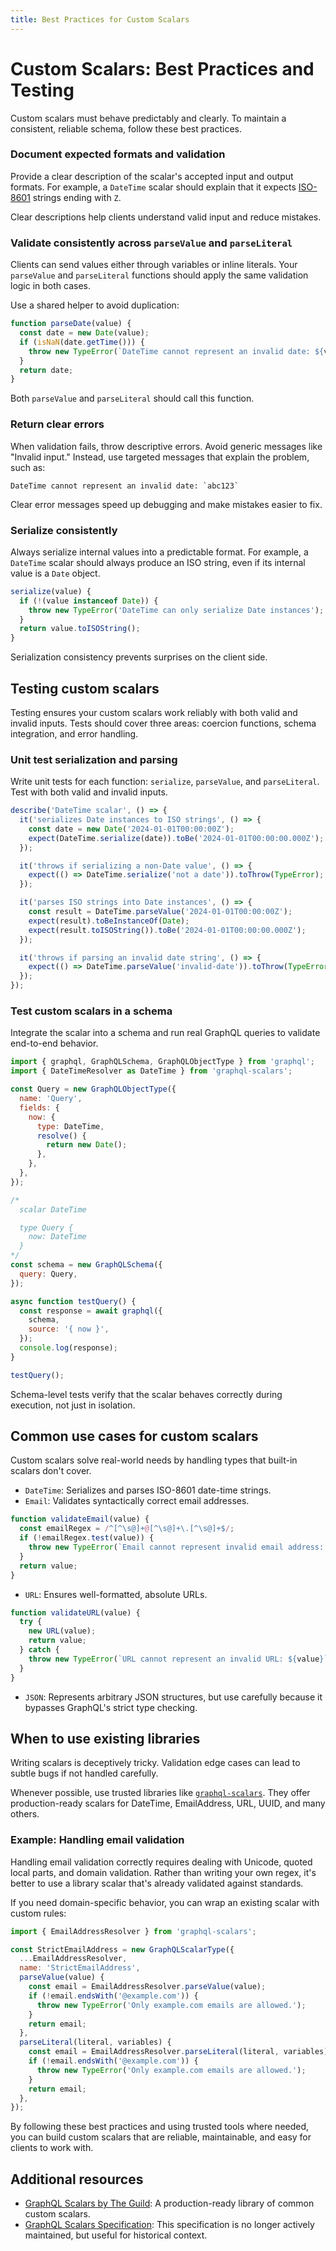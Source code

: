 ```yaml
---
title: Best Practices for Custom Scalars
---
```


# Custom Scalars: Best Practices and Testing

Custom scalars must behave predictably and clearly. To maintain a consistent, reliable 
schema, follow these best practices.

### Document expected formats and validation

Provide a clear description of the scalar's accepted input and output formats. For example, a 
`DateTime` scalar should explain that it expects [ISO-8601](https://www.iso.org/iso-8601-date-and-time-format.html) strings ending with `Z`.

Clear descriptions help clients understand valid input and reduce mistakes.

### Validate consistently across `parseValue` and `parseLiteral`

Clients can send values either through variables or inline literals.
Your `parseValue` and `parseLiteral` functions should apply the same validation logic in 
both cases.

Use a shared helper to avoid duplication:

```js
function parseDate(value) {
  const date = new Date(value);
  if (isNaN(date.getTime())) {
    throw new TypeError(`DateTime cannot represent an invalid date: ${value}`);
  }
  return date;
}
```

Both `parseValue` and `parseLiteral` should call this function.

### Return clear errors

When validation fails, throw descriptive errors. Avoid generic messages like "Invalid input."
Instead, use targeted messages that explain the problem, such as:

```text
DateTime cannot represent an invalid date: `abc123`
```

Clear error messages speed up debugging and make mistakes easier to fix.

### Serialize consistently

Always serialize internal values into a predictable format.
For example, a `DateTime` scalar should always produce an ISO string, even if its 
internal value is a `Date` object.

```js
serialize(value) {
  if (!(value instanceof Date)) {
    throw new TypeError('DateTime can only serialize Date instances');
  }
  return value.toISOString();
}
```

Serialization consistency prevents surprises on the client side.

## Testing custom scalars

Testing ensures your custom scalars work reliably with both valid and invalid inputs.
Tests should cover three areas: coercion functions, schema integration, and error handling.

### Unit test serialization and parsing

Write unit tests for each function: `serialize`, `parseValue`, and `parseLiteral`.
Test with both valid and invalid inputs.

```js
describe('DateTime scalar', () => {
  it('serializes Date instances to ISO strings', () => {
    const date = new Date('2024-01-01T00:00:00Z');
    expect(DateTime.serialize(date)).toBe('2024-01-01T00:00:00.000Z');
  });

  it('throws if serializing a non-Date value', () => {
    expect(() => DateTime.serialize('not a date')).toThrow(TypeError);
  });

  it('parses ISO strings into Date instances', () => {
    const result = DateTime.parseValue('2024-01-01T00:00:00Z');
    expect(result).toBeInstanceOf(Date);
    expect(result.toISOString()).toBe('2024-01-01T00:00:00.000Z');
  });

  it('throws if parsing an invalid date string', () => {
    expect(() => DateTime.parseValue('invalid-date')).toThrow(TypeError);
  });
});
```

### Test custom scalars in a schema

Integrate the scalar into a schema and run real GraphQL queries to validate end-to-end behavior.

```js
import { graphql, GraphQLSchema, GraphQLObjectType } from 'graphql';
import { DateTimeResolver as DateTime } from 'graphql-scalars';

const Query = new GraphQLObjectType({
  name: 'Query',
  fields: {
    now: {
      type: DateTime,
      resolve() {
        return new Date();
      },
    },
  },
});

/*
  scalar DateTime

  type Query {
    now: DateTime
  }
*/
const schema = new GraphQLSchema({
  query: Query,
});

async function testQuery() {
  const response = await graphql({
    schema,
    source: '{ now }',
  });
  console.log(response);
}

testQuery();
```

Schema-level tests verify that the scalar behaves correctly during execution, not just 
in isolation.

## Common use cases for custom scalars

Custom scalars solve real-world needs by handling types that built-in scalars don't cover.

- `DateTime`: Serializes and parses ISO-8601 date-time strings.
- `Email`: Validates syntactically correct email addresses.

```js
function validateEmail(value) {
  const emailRegex = /^[^\s@]+@[^\s@]+\.[^\s@]+$/;
  if (!emailRegex.test(value)) {
    throw new TypeError(`Email cannot represent invalid email address: ${value}`);
  }
  return value;
}
```

- `URL`: Ensures well-formatted, absolute URLs.

```js
function validateURL(value) {
  try {
    new URL(value);
    return value;
  } catch {
    throw new TypeError(`URL cannot represent an invalid URL: ${value}`);
  }
}
```

- `JSON`: Represents arbitrary JSON structures, but use carefully because it bypasses 
GraphQL's strict type checking.

## When to use existing libraries

Writing scalars is deceptively tricky. Validation edge cases can lead to subtle bugs if 
not handled carefully.

Whenever possible, use trusted libraries like [`graphql-scalars`](https://www.npmjs.com/package/graphql-scalars). They offer production-ready 
scalars for DateTime, EmailAddress, URL, UUID, and many others.

### Example: Handling email validation

Handling email validation correctly requires dealing with Unicode, quoted local parts, and 
domain validation. Rather than writing your own regex, it's better to use a library scalar 
that's already validated against standards.

If you need domain-specific behavior, you can wrap an existing scalar with custom rules:

```js
import { EmailAddressResolver } from 'graphql-scalars';

const StrictEmailAddress = new GraphQLScalarType({
  ...EmailAddressResolver,
  name: 'StrictEmailAddress',
  parseValue(value) {
    const email = EmailAddressResolver.parseValue(value);
    if (!email.endsWith('@example.com')) {
      throw new TypeError('Only example.com emails are allowed.');
    }
    return email;
  },
  parseLiteral(literal, variables) {
    const email = EmailAddressResolver.parseLiteral(literal, variables);
    if (!email.endsWith('@example.com')) {
      throw new TypeError('Only example.com emails are allowed.');
    }
    return email;
  },
});
```

By following these best practices and using trusted tools where needed, you can build custom 
scalars that are reliable, maintainable, and easy for clients to work with.

## Additional resources

- [GraphQL Scalars by The Guild](https://the-guild.dev/graphql/scalars): A production-ready 
library of common custom scalars.
- [GraphQL Scalars Specification](https://github.com/graphql/graphql-scalars): This 
specification is no longer actively maintained, but useful for historical context.
